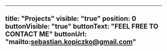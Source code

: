 ---
title: "Projects"
visible: "true"
position: 0
buttonVisible: "true"
buttonText: "FEEL FREE TO CONTACT ME"
buttonUrl: "mailto:sebastian.kopiczko@gmail.com"
----